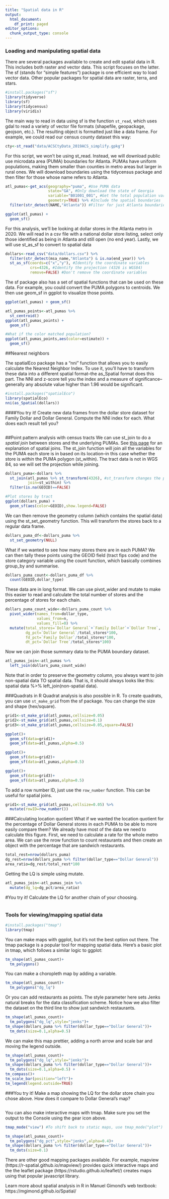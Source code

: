 ```yaml
---
title: "Spatial data in R"
output:
  html_document:
    df_print: paged
editor_options: 
  chunk_output_type: console
---
```

### Loading and manipulating spatial data

There are several packages available to create and edit spatial data in R. This includes both raster and vector data. This script focuses on the latter. The sf (stands for "simple features") package is one efficient way to load vector data. Other popular packages for spatial data are raster, terra, and stars.


```r
#install.packages("sf")
library(tidyverse)
library(sf)
library(tidycensus)
library(viridis)
```

The main way to read in data using sf is the function `st_read`, which uses gdal to read a variety of vector file formats (shapefile, geopackage, geojson, etc.). The resulting object is formatted just like a data frame. For example, we could read our census county dataset this way:

```r
cty<-st_read("data/ACSCtyData_2019ACS_simplify.gpkg")
```

For this script, we won't be using st_read. Instead, we will download public use microdata area (PUMA) boundaries for Atlanta. PUMAs have uniform populations, making them smaller than counties in metro areas but larger in rural ones. We will download boundaries using the tidycensus package and then filter for those whose name refers to Atlanta.

```r
atl_pumas<-get_acs(geography="puma", #Use PUMA data
                   state="GA", #Only download the state of Georgia
                   variable="B01001_001", #Get the total population variable
                   geometry=TRUE) %>% #Include the spatial boundaries
  filter(str_detect(NAME,"Atlanta")) #Filter for just Atlanta boundaries using the name

ggplot(atl_pumas) + 
  geom_sf()
```

For this analysis, we'll be looking at dollar stores in the Atlanta metro in 2020. We will read in a csv file with a national dollar store listing, select only those identified as being in Atlanta and still open (no end year). Lastly, we will use st_as_sf to convert to spatial data

```r
dollars<-read_csv("data/dollars.csv") %>%
  filter(str_detect(msa_name,"Atlanta") & is.na(end_year)) %>%
  st_as_sf(coords=c("x","y"), #Identify the coordinate variables
           crs=4326, #Identify the projection (4326 is WGS84)
           remove=FALSE) #Don't remove the coordinate variables
```

The sf package also has a set of spatial functions that can be used on these data. For example, you could convert the PUMA polygons to centroids. We then use geom_sf in ggplot to visualize those points.

```r
ggplot(atl_pumas) + geom_sf()

atl_pumas_points<-atl_pumas %>%
  st_centroid()
ggplot(atl_pumas_points) + 
  geom_sf()

#What if the color matched population?
ggplot(atl_pumas_points,aes(color=estimate)) + 
  geom_sf()
```

##Nearest neighbors

The spatialEco package has a "nni" function that allows you to easily calculate the Nearest Neighbor Index. To use it, you'll have to transform these data into a different spatial format--the as_Spatial format does this part. The NNI and z-score tell you the index and a measure of significance--generally any absolute value higher than 1.96 would be significant.

```r
#install.packages("spatialEco")
library(spatialEco)
nni(as_Spatial(dollars))
```

####You try it!
Create new data frames from the dollar store dataset for Family Dollar and Dollar General. Compute the NNI index for each. What does each result tell you?

```r

```


##Point pattern analysis with census tracts
We can use st_join to do a *spatial join* between stores and the underlying PUMAs. See [this page](https://gisgeography.com/spatial-join/) for an explanation of spatial joins. The st_join function will join all the variables for the PUMA each store is in based on its location--in this case whether the store is *within* the PUMA polygon (st_within). The tract data is not in WGS 84, so we will set the projection while joining.

```r
dollars_puma<-dollars %>%
  st_join(atl_pumas %>% st_transform(4326), #st_transform changes the projection to the listed EPSG number
          join=st_within) %>%
  filter(is.na(GEOID)==FALSE)

#Plot stores by tract
ggplot(dollars_puma) + 
  geom_sf(aes(color=GEOID),show.legend=FALSE)
```

We can then remove the geometry column (which contains the spatial data) using the st_set_geometry function. This will transform the stores back to a regular data frame. 

```r
dollars_puma_df<-dollars_puma %>%
  st_set_geometry(NULL) 
```

What if we wanted to see how many stores there are in each PUMA? We can then tally these points using the GEOID field (tract fips code) and the store category variable using the count function, which basically combines group_by and summarise.

```r
dollars_puma_count<-dollars_puma_df %>%
  count(GEOID,dollar_type)
```

These data are in long format. We can use pivot_wider and mutate to make this easier to read and calculate the total number of stores and the percentage of stores for each chain. 

```r
dollars_puma_count_wide<-dollars_puma_count %>%
  pivot_wider(names_from=dollar_type,
              values_from=n,
              values_fill=0) %>%
  mutate(total_stores=`Dollar General`+`Family Dollar`+`Dollar Tree`,
         dg_pct=`Dollar General`/total_stores*100,
         fd_pct=`Family Dollar`/total_stores*100,
         dt_pct=`Dollar Tree`/total_stores*100)
```

Now we can join those summary data to the PUMA boundary dataset. 

```r
atl_pumas_join<-atl_pumas %>%
  left_join(dollars_puma_count_wide)
```

Note that in order to preserve the geometry column, you always want to join non-spatial data TO spatial data. That is, it should always looks like this: spatial data %>% left_join(non-spatial data).

###Quadrats in R
Quadrat analysis is also possible in R. To create quadrats, you can use `st_make_grid` from the sf package. You can change the size and shape (hex/square).

```r
grid1<-st_make_grid(atl_pumas,cellsize=0.05)
grid2<-st_make_grid(atl_pumas,cellsize=0.1)
grid3<-st_make_grid(atl_pumas,cellsize=0.05,square=FALSE)

ggplot()+
  geom_sf(data=grid1)+
  geom_sf(data=atl_pumas,alpha=0.5)

ggplot()+
  geom_sf(data=grid2)+
  geom_sf(data=atl_pumas,alpha=0.5)

ggplot()+
  geom_sf(data=grid3)+
  geom_sf(data=atl_pumas,alpha=0.5)

```

To add a row number ID, just use the `row_number` function. This can be useful for spatial joins.

```r
grid1<-st_make_grid(atl_pumas,cellsize=0.05) %>%
  mutate(rowID=row_number())
```


###Calculating location quotient
What if we wanted the location quotient for the percentage of Dollar General stores in each PUMA to be able to more easily compare them? We already have most of the data we need to calculate this figure. First, we need to calculate a rate for the whole metro area. We can use the nrow function to count restaurants and then create an object with the percentage that are sandwich restaurants.

```r
total_rest=nrow(dollars_puma)
dg_rest=nrow(dollars_puma %>% filter(dollar_type=="Dollar General"))
area_ratio=dg_rest/total_rest*100
```

Getting the LQ is simple using mutate.

```r
atl_pumas_join<-atl_pumas_join %>%
  mutate(dg_lq=dg_pct/area_ratio)
```

#You try it!
Calculate the LQ for another chain of your choosing.

```r

```


### Tools for viewing/mapping spatial data
```r
#install.packages("tmap")
library(tmap)
```

You can make maps with ggplot, but it's not the best option out there. The tmap package is a popular tool for mapping spatial data. Here's a basic plot in tmap, which follows a similar logic to ggplot:

```r
tm_shape(atl_pumas_count)+
  tm_polygons()
```

You can make a choropleth map by adding a variable. 

```r
tm_shape(atl_pumas_count)+
  tm_polygons("dg_lq")
```

Or you can add restaurants as points. The style parameter here sets Jenks natural breaks for the data classification scheme. Notice how we also filter the dataset on the third line to show just sandwich restaurants.

```r
tm_shape(atl_pumas_count)+
  tm_polygons("dg_lq",style="jenks")+
tm_shape(dollars_puma %>% filter(dollar_type=="Dollar General"))+
  tm_dots(size=0.1,alpha=0.5) 
```

We can make this map prettier, adding a north arrow and scale bar and moving the legend outside.

```r
tm_shape(atl_pumas_count)+
  tm_polygons("dg_lq",style="jenks")+
tm_shape(dollars_puma %>% filter(dollar_type=="Dollar General"))+
  tm_dots(size=0.1,alpha=0.5) +
tm_compass()+
tm_scale_bar(position="left")+
tm_legend(legend.outside=TRUE)
```

###You try it!
Make a map showing the LQ for the dollar store chain you chose above. How does it compare to Dollar General's map?
```r

```

You can also make interactive maps with tmap. Make sure you set the output to the Console using the gear icon above.

```r
tmap_mode("view") #To shift back to static maps, use tmap_mode("plot")

tm_shape(atl_pumas_count)+
  tm_polygons("dg_pct",style="jenks",alpha=0.4)+
tm_shape(dollars_puma %>% filter(dollar_type=="Dollar General"))+
  tm_dots(size=0.1)
```

There are other good mapping packages available. For example, mapview (https://r-spatial.github.io/mapview/) provides quick interactive maps and the the leaflet package (https://rstudio.github.io/leaflet/) creates maps using that popular javascript library.

Learn more about spatial analysis in R in Manuel Gimond's web textbook: https://mgimond.github.io/Spatial/